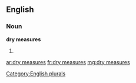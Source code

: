==English==

===Noun===
'''dry measures'''

# {{plural of|[[dry measure]]}}

[[Category:English plurals]]

[[ar:dry measures]]
[[fr:dry measures]]
[[mg:dry measures]]